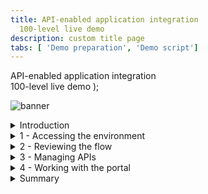 ```yaml
---
title: API-enabled application integration
  100-level live demo
description: custom title page
tabs: [ 'Demo preparation', 'Demo script']
---
```


  <span>
    API-enabled application integration <br /> 100-level live demo
  </span>
);

![banner](./images/100-INT-API-enabled-script-GitHub-banner-short.jpg)

<span id="place1"></span>
<details>

<summary>Introduction</summary>
<br/>
Automating customer interactions can remove manual steps, data entry into multiple different applications, and potential errors and delays – all of which are additional costs to your business. This demo automates a series of steps to: obtain and validate input information from a customer with a concern, open a case in Salesforce, attach the incoming information to the case, analyze the tone of the situation, and respond to the customer with the case number and expected date for resolution.<br/><br/>To automate this customer interaction, we will use both APIs and integrations to back-end applications. The demo scenario is related to a car repair, but this is just an example. The same techniques are applicable to your environment in support of your customers.<br/>
<br/>
Let’s get started!
<br/><br/>

(Demo slides [here](./slides.pptx))

</details>

<details>
<summary>1 - Accessing the environment</summary>

<br/>

**Note**: There is a known issue with Firefox when trying to access the API. For the best user experience, we recommend that you use the latest version of Safari or Chrome.

<br/>

| **1.1** | **Log in Cloud Pak for Integration** |
| :--- | :--- |
| **Actions** | Open Cloud Pak for Integration<br/><br/>Click **Enterprise LDAP** and **Log in** with your user and password |
| **Narration** | Let’s see IBM Cloud Pak for Integration in action. I have a cloud version of the product on IBM Cloud. Let me log in here. &nbsp; &nbsp; &nbsp; &nbsp; &nbsp; &nbsp; &nbsp; &nbsp; &nbsp; &nbsp; &nbsp; &nbsp; &nbsp; &nbsp; &nbsp; &nbsp; &nbsp; &nbsp; &nbsp; &nbsp; &nbsp; &nbsp; &nbsp; &nbsp; &nbsp; &nbsp; &nbsp; &nbsp; &nbsp; &nbsp; &nbsp; &nbsp; &nbsp; &nbsp; &nbsp; &nbsp; &nbsp; &nbsp; &nbsp; &nbsp; &nbsp; &nbsp; &nbsp; &nbsp; &nbsp; &nbsp; &nbsp; &nbsp; &nbsp; &nbsp; &nbsp; &nbsp; &nbsp; &nbsp; &nbsp; &nbsp; &nbsp; &nbsp; &nbsp; &nbsp; &nbsp; &nbsp; &nbsp; &nbsp; &nbsp; &nbsp; &nbsp; &nbsp; &nbsp; &nbsp; &nbsp; &nbsp; &nbsp; &nbsp; &nbsp; &nbsp; &nbsp; &nbsp; &nbsp; &nbsp; &nbsp; &nbsp; |
| **Screenshots** | <br/> ![login1](./images/outcomes-login.png) <br/> ![login2](./images/outcomes-username.png) |

| **1.2** | **Cloud Pak for Integration home** |
| :--- | :--- |
| **Actions** | Show the home page and open the **menu**<br/><br/>Click on **Administration > Integration Capabilities** |
| **Narration** | Welcome to IBM Cloud Pak for Integration! We’re now at the home screen showing all the capabilities of the pak, brought together in one place. Specialized integration capabilities — for API management, application integration, messaging and more — are built on top of powerful automation services. Let’s see the integration capabilities available in Cloud Pak for Integration. |
| **Screenshot** | <br/> ![home](./images/demoscript-int-capabilities.png) |

| **1.3** | **Integration capabilities** |
| :--- | :--- |
| **Actions** | Show the **Integration Capabilities** page and open the Designer (**ace-designer-demo**). |
| **Narration** | As you can see, you are able to access all the integration capabilities your team needs through a single interface. These include API management, application integration, enterprise messaging, events, and high-speed transfer. In this demo to automate customer interactions with our company we will use App Connect for application integration, API Connect for API management, and the asset repository as our centralized hub for allowing our teams to work together with integration assets. Let’s open our App Connect Designer. |
| **Screenshot** | <br/> ![integration capabilities](./images/demoscript-integration.png) |

**[Go to top](#place1)**

</details>

<details>
<summary>2 - Reviewing the flow</summary>

<br/>

| **2.1** | **Select flow and review properties** |
| :--- | :--- |
| **Actions** | Select **Car Insurance Cognitive API Lab Short V2** flow<br/><br/>Show the **Properties view** and click on **Operations** |
| **Narration** | Here we are in the designer tooling. This is where we can create all our API integration flows and manage our connectivity to our services and endpoints. We have a pre-created flow about a customer interaction scenario, let’s use it to simplify our demonstration. These are the fields we are going to use for our API. Note that we tell our API which field is the key – in our case, CaseReference. Let's check the operations. |
| **Screenshots** | <br/> ![review1](./images/car-insurance-flow.png) <br/> ![review1](./images/demoscript-review-props.png) |

| **2.2** | **Reviewing operations** |
| :--- | :--- |
| **Actions** | Show the **Operations view** and click on **View flow** |
| **Narration** | In the operations view are the actions that the API exposes along with the data. In this demo, we’re going to build just one operation – “Create Car Repair Claim”. We can add more later if we wish. Let’s check the flow logic. |
| **Screenshot** | <br/> ![review2](./images/demoscript-view-flow.png) |

| **2.3** | **Reviewing the flow** |
| :--- | :--- |
| **Actions** | Explain the flow and scroll through all of the connectors in the flow<br/>. Open the **Request** again by clicking the first step of the flow. |
| **Narration** | Here we have our demo flow. In the designer flow editor, we can edit and change our flow. We are a car repair company that wants to create an API that will enable customers to send us photos of their cars along with descriptions of what needs to be done with them. With this information, we will create a case in Salesforce while using Watson to analyze if the customer is angry or upset. Let’s explore our flow in detail. |
| **Screenshot** | <br/> ![review2](./images/demoscript-review-flow.png) |

| **2.4** | **Reviewing a request** |
| :--- | :--- |
| **Actions** | Show the *Request* dialog (1).<br/><br/> Click to **open** the **if** step (2). |
| **Narration** | Our flow starts by receiving the customer’s car repair request with photo via an API. Designer automatically creates an API “Request” and “Response” for your API flow. &nbsp; &nbsp; &nbsp; &nbsp; &nbsp; &nbsp; &nbsp; &nbsp; &nbsp; &nbsp; &nbsp; &nbsp; &nbsp; &nbsp; &nbsp; &nbsp; &nbsp; &nbsp; &nbsp; &nbsp; &nbsp; &nbsp; &nbsp; &nbsp; &nbsp; &nbsp; &nbsp; &nbsp; &nbsp; &nbsp; &nbsp; &nbsp; &nbsp; &nbsp; &nbsp; &nbsp; &nbsp; &nbsp; &nbsp; &nbsp; &nbsp; &nbsp; &nbsp; &nbsp; &nbsp; &nbsp; &nbsp; &nbsp; &nbsp; &nbsp;|
| **Screenshot** | <br/> ![review3](./images/demoscript-review-request.png) |

| **2.5** | **Checking the photo** |
| :--- | :--- |
| **Actions** | Explore the **IF** step (1)<br/><br/>Click on **Salesforce Connector - Retrieve contacts** (2) |
| **Narration** | Second, we validate the photo. Here, we have a simple IF statement, that checks if the PhotoOfCar is empty. If it is not empty, we move forward to retrieve contacts by connecting to Salesforce. |
| **Screenshot**  | <br/> ![review5](./images/demoscript-review-if.png) |

| **2.6 ** | **Retrieving contacts** |
| :--- | :--- |
| **Actions** | Explore the **Salesforce Connector - Retrieve contacts** (1).<br/><br/>**Close** all the dialog tabs.<br/><br/>Click on the **Salesforce – Create case node** (8). |
| **Narration** | Third, we use a connector to create a case in Salesforce with the data from the API. This case is where we store the details and progress of our repair. We are using a hard-coded contact name: ‘Andy Young’. He’s the contact for the insurance company that sends customers. Salesforce Developer Accounts have a prepopulated set of data that you can use to test. ‘Andy Young’ is one of those prepopulated contacts. |
| **Screenshots** | <br/> ![contacts1](./images/demoscript-contacts1.png) <br/> ![contacts5](./images/demoscript-contacts5.png) |

| **2.7** | **Creating a case** |
| :--- | :--- |
| **Actions** | Explore the *Salesforce – Create case node*<br/><br/>**Close** the Salesforce connector dialog<br/>Open the **Salesforce - Create Attachment** node. |
| **Narration** | Now we have the ID that we need, let’s create our Salesforce case. Note that we just re-use the same Salesforce connector but with a different operation and data. Here we can see that our contact ID comes from the previous ‘retrieve contact’ Salesforce call. The name and email come from the API Request. The connector ‘knows’ that fields like ‘Case Type’ have a limited number of values in Salesforce – so it automatically converts them into pull-down lists of values you can choose. |
| **Screenshot** | <br/> ![review7](./images/demoscript-review-salesforce-createcase.png) |

| **2.8** | **Creating an attachment** |
| :--- | :--- |
| **Action** | Explore the *Salesforce – Create Attachment node* (1)<br/><br/>**Close** the Salesforce connector dialog<br/><br/>Open the **IBM Watson Tone Analyzer** node (2) |
| **Narration** | To add a photograph, we need to create a salesforce attachment – that’s easy, just use the connector again. Note that we use the Case ID that is a returned value from the ‘Create Case’ connector call – it’s been kept in the flow automatically. We send the PhotoOfCar as a base64 string and we tell Salesforce that the content Type is image/jpeg. Moving forward to the next step we want to understand the tone of the request. Is the customer angry? We will use the IBM Watson Tone Analyzer node to understand the situation better. |
| **Screenshot** | <br/> ![review8](./images/demoscript-review-attachment.png) |

| **2.9** | **Analyzing the description** |
| :--- | :--- |
| **Actions** | Explore the **Watson Tone Analyzer** connector (1)<br/><br/>**Close** the Tone Analyzer connector dialog<br/><br/>Open the **Salesforce - Create case comment** (2) |
| **Narration** | Here, the Watson Tone Analyzer service analyzes the tone of the information provided by the customer. This can identify if the customer is angry or upset, allowing us to better tailor our response. |
| **Screenshot** | <br/> ![review9](./images/demoscript-review-analyzer.png) |

| **2.10** | **Creating a case comment** |
| :--- | :--- |
| **Actions** | Explore the **Salesforce – Create case comment** node (1)<br/><br/>Close the Salesforce connector dialog<br/><br/>Open the **Response**. (2) |
| **Narration** | Now we’ll add a comment to the case with the Salesforce connector and supply the tone name returned from Watson into the body of the comment. &nbsp; &nbsp; &nbsp; &nbsp; &nbsp; &nbsp; &nbsp; &nbsp; &nbsp; &nbsp; &nbsp; &nbsp; &nbsp; &nbsp; &nbsp; &nbsp; &nbsp; &nbsp; &nbsp; &nbsp; &nbsp; &nbsp; &nbsp; &nbsp; &nbsp; &nbsp; &nbsp; &nbsp; &nbsp; &nbsp; &nbsp; &nbsp; &nbsp; &nbsp; &nbsp; &nbsp; |
| **Screenshot** | <br/> ![review10](./images/demoscript-review-comment.png) |

| **2.11** | **Responding to the customer** |
| :--- | :--- |
| **Actions** | Explore the **Response** dialog (1)<br/><br/>Click **Done** (2) |
| **Narration** | Here we have the response that we submit to the customer after the API call. This response includes their Salesforce case reference for future enquiries, an estimate of how long it will take to repair, and also how much it will cost. Now that we've built the flow, let's see our API running in our integration runtime. |
| **Screenshot** | <br/> ![review11](./images/demoscript-review-response.png) |

| **2.12** | **Verifying the server** |
| :--- | :--- |
| **Actions** | Open the **Menu** and select **Run > Integration**<br/><br/>Select the **ace-dashboard-demo** instance and click on **Servers**<br/><br/>Select **carrepair-server** and open our **API Flow** (2)<br/><br/>Explore the API details (3) |
| **Narration** | Great, now let's check the API running in Integration Runtime. Here we have our Integration server. At this point, the integration is running on the cloud pak. Opening the server, we can see our API Flow. And click again, we'll drill down further and see our API details. We can see the REST operation, the base URL and we can even download the OpenAPI document. Our API is running in our Integration Runtime. Later, we will test this API using the Developer Portal. But now let's explore another great capability API Manager. Let's see the benefits to have an API Manager to control our API lifecycle! |
| **Screenshots** | <br/> ![](./images/integration-runtime.png) <br/> ![](./images/ace-dashboard-demo.png) <br/> ![](./images/integration-servers.png) <br/> ![](./images/carrepair-server.png) <br/> ![](./images/demoscript-verify-server2.png) <br/> ![](./images/demoscript-verify-server3.png) |

**[Go to top](#place1)**

</details>

<details>
<summary>3 - Managing APIs</summary>

<br/>

| **3.1** | **Accessing API Connect** |
| :--- | :--- |
| **Actions** | Open the **Menu** (1) and on **Run** (2) section, select **APIs** (3)<br/><br/>If necessary, select the **ademo** instance (4)<br/><br/>In the *API Connect* page, click **LDAP User Registry for Outcomes** (5)<br/><br/>**Log in** with your Outcomes user and password (6) |
| **Narration** | Now, let's open API management component inside the Cloud Pak for Integration - API Connect. IBM API Connect is an integrated API management offering, with capabilities and tooling for all phases of the API lifecycle. Key steps of the API lifecycle include create, secure, manage, socialize, and analyze. API Connect has four major components: API Manager, Analytics, Developer Portal, and Gateway. Now, let's explore the API Manager. |
| **Screenshots** | <br/> ![](./images/demoscript-develop-api1.png) <br/> ![](./images/demoscript-develop-api2.png) <br/> ![](./images/apic-ldap.png) <br/> ![](./images/apic-outcomes-login.png) |

| **3.2** | **Developing an API** |
| :--- | :--- |
| **Actions** | Click **Develop APIs and Products** (1)<br/><br/>Click **Car_Insurance_Cognitive_API_Lab_Short_V2** (2), then open **Security definitions** (3)<br/><br/>Explore the *Security definitions* page (4). Click **Develop** on breadcrumbs (5) |
| **Narration** | Let's check our API here in API manager. To simplify the demo, our API is pre-assembled here in the API Manager. In the develop page, we are able to edit, assemble, secure and test APIs. In the security definitions, we can control client access to API endpoints, for example using API key validation. |
| **Screenshots** | <br/> ![](./images/develop-api-1.png) <br/> ![](./images/develop-api-2.png) <br/> ![](./images/develop-api-3.png) |

| **3.3** | **Developing a product** |
| :--- | :--- |
| **Actions** | Click **Products** (1)<br/><br/>Click **Car Repair APIs** product (2)<br/><br/>Open the **Plans** (3) tab<br/><br/>On the context menu of *Gold Plan* and select **Edit** (4)<br/><br/>Explore the **Rate Limits** section (5)<br/>Just show how simple is to publish the Product and API, clicking **Menu > Publish** (6)<br/><br/>(**Note**: you don't need to publish, because the product is already published) |
| **Narration** | Now, let's see how we package our APIs using products for publishing to consumers. To simplify the demo, our product is already created here in the API Manager. Products are packages that contain both the APIs and the accompanying plans. The providers use plans to control access to APIs and to manage API usage. Plans can use differing rate limits to provide different levels of service to API consumers. In our product, we already have two plans, the Gold and the default plan. We can have multiple plans for different consumers, for example we can add approval steps for consumers when they sign up or we can allocate them plans as a provider. For example, our Gold Plan permits up to 100 calls per minute. Great our API and Projects are ready to be published for our API consumers. |
| **Screenshot** | <br/> ![](./images/develop-product-1.png) <br/> ![](./images/develop-product-2.png) <br/> ![](./images/develop-product-3.png) <br/> ![](./images/develop-product-4.png)|

**[Go to top](#place1)**

</details>

<details>
<summary>4 - Working with the portal</summary>

<br/>

| **4.1** | **Accessing the portal** |
| :--- | :--- |
| **Actions** | On the left navigator menu, open **Manage** page<br/><br/>Open the **Sandbox** catalog<br/><br/>Open the **Catalog settings** (1)<br/><br/>Click **Portal** (2)<br/><br/>Copy the **Portal URL** (3)<br/><br/>Open a new Browser tab and access the Portal URL<br/><br/>Create a developer account by clicking **Create account** (4)<br/><br/>Use your personal email to complete the registration (5)<br/><br/>You need to access your email to accept the invitation, and then **sign in** (6). |
| **Narration** | For this demo, our API is already published. Now we need to make sure that our API consumers can discover it and use it. Our Portal allows potential API consumers to view the APIs, sign up and subscribe to plans in a self-service manner, test the APIs, download the OpenAPI - Swagger documents and more. Let’s get our portal URL and sign up as a Consumer of our API using Portal Self-Service. |
| **Screenshots** | <br/> ![](./images/manage-sandbox.png) <br/> ![](./images/demoscript-access-portal1.png) <br/> ![](./images/demoscript-access-portal2.png) <br/> ![](./images/demoscript-access-portal3.png) <br/> ![](./images/demoscript-access-portal4.png)|

| **4.2** | **Creating a new App** |
| :--- | :--- |
| **Actions** | Click **Create a new App** (1)<br/><br/>Enter **Car Repair Application** as *App Title* (2)<br/><br/>Click **Save** (3)<br/><br/>On the credentials dialog, click **OK** (4)<br/><br/>On the **Subscription** tab, copy the Client ID (5) |
| **Narration** | As a Consumer/Developer, we’re going to create a new application in the Portal. This will give us an API key so we can call our APIs. We just need to give an Application Title and copy the API Key and Secret. |
| **Screenshots** | <br/> ![](./images/demoscript-new-app1.png) <br/> ![](./images/demoscript-new-app2.png) <br/> ![](./images/demoscript-new-app3.png) <br/> ![](./images/demoscript-new-app4.png)|

| **4.3** | **Subscribing to API** |
| :--- | :--- |
| **Actions** | Click **Why not browse the available APIs?** (1)<br/><br/>Click **Car Repair APIs 1.0.0** (2)<br/><br/>On *Gold Plan*, click **Subscribe** (3)<br/><br/>Select the **Car Repair Application** (4)<br/><br/>Confirm the Subscription by clicking **Next** (5)<br/><br/>Click **Done** (6) |
| **Narration** | We’ve not subscribed to any APIs, let’s do it now. There’s only one API Product to subscribe to in our demo – normally there would be many. Now that we selected our API product, we can see the plans available. You’ll need to hover over to get the limits – we want the gold plan. We want to subscribe to the plan – but which application do we want to use to subscribe? We can have many applications but, in this demo, we’ve only created one. So, we just need to select the App that we created earlier and confirm our subscription. And Done - we are subscribed to our API! |
| **Screenshots** | <br/> ![](./images/demoscript-subscription1.png) <br/> ![](./images/demoscript-subscription2.png) <br/> ![](./images/demoscript-subscription3.png) <br/> ![](./images/demoscript-subscription4.png) <br/> ![](./images/demoscript-subscription5.png) <br/> ![](./images/demoscript-subscription6.png)|

| **4.4** | **Testing the API** |
| :--- | :--- |
| **Actions** | Click on the **Car_Insurance API** itself (1)<br/><br/>Copy the **Endpoint** (2)<br/><br/>Open the **POST /CarRepairClaim** (3)<br/><br/>Explore the **Example request** area (4)<br/><br/>Open the **Try it** tab (5)<br/><br/>Click **Generate** (6)<br/><br/>Click **Send** and (7)explore the **Response** (8) |
| **Narration** | We’re now back at the product screen. Let’s explore our API here. From the Overview page, we can download the OpenAPI Document and get the API Endpoint. Note the portal has everything you need to call your API, it’s even generated clients in various languages for you to copy/paste into your calling application. You can try the API on the Try it area. Using the Generate button, the portal generates a request with random sample data for you. Now, let’s test it. Great, we got a response, our API is running, and we’ve gone through the gateway to access it. |
| **Screenshots** | <br/> ![](./images/demoscript-portal-test1.png) <br/> ![](./images/demoscript-portal-test2.png) <br/> ![](./images/demoscript-portal-test3.png) <br/> ![](./images/demoscript-portal-test4.png) <br/> ![](./images/demoscript-portal-test5.png) <br/> ![](./images/demoscript-portal-test6.png)|

| **4.5** | **Viewing the API statistics** |
| :--- | :--- |
| **Actions** | Click **Apps** on top menu (1)<br/><br/>Click the **Car Repair Application** (2)<br/><br/>Explore the API stats (3) |
| **Narration** | We can see our API statistics in the Portal. We just need to select our APP, and here we can see all the API calls, including any possible errors. If you make more calls, you’ll see larger statistic results. |
| **Screenshots** | <br/> ![](./images/demoscript-statistics1.png) <br/> ![](./images/demoscript-statistics2.png) <br/> ![](./images/demoscript-statistics3.png) |

**[Go to top](#place1)**

</details>

<details>
<summary>Summary</summary>

<br/>
Let’s summarize what we’ve done today.  In the demo we:<br/><ul><li>Accessed the Cloud Pak for Integration environment and explored the capabilities</li><li>Reviewed the automated customer interactions integration flow</li><li>Managed access to the flow as an API and set up the security and rate limits</li><li>Demonstrated how a developer can use the API Portal to perform self-service consumption of the API</li></ul><br/><br/>From a business perspective we used APIs and application integrations to automate a series of steps to: obtain and validate input information from a customer with a concern, open a case in Salesforce, attach the incoming information to the case, analyze the tone of the situation, and respond to the customer with the case number and expected date for resolution. <br/><br/>The customer expressing a concern or needing assistance obtains rapid response to their interaction and the confidence that your business is handling their request. <br/><br/>

(Demo slides [here](./slides.pptx))
<br/><br/>

**[Go to top](#place1)**

</details>
